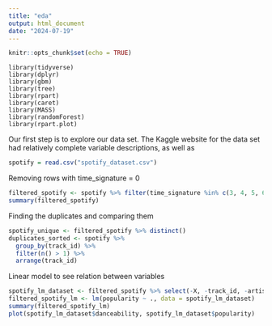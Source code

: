 ```yaml
---
title: "eda"
output: html_document
date: "2024-07-19"
---
```


```r
knitr::opts_chunk$set(echo = TRUE)
```

``` Libraries

library(tidyverse)
library(dplyr)
library(gbm)
library(tree)
library(rpart)
library(caret)
library(MASS)
library(randomForest)
library(rpart.plot)

```

Our first step is to explore our data set. The Kaggle website for the data set had relatively complete variable descriptions, as well as 

``` r
spotify = read.csv("spotify_dataset.csv")

```

Removing rows with time_signature = 0
```r
filtered_spotify <- spotify %>% filter(time_signature %in% c(3, 4, 5, 6, 7))
summary(filtered_spotify)
```
Finding the duplicates and comparing them

```r
spotify_unique <- filtered_spotify %>% distinct()
duplicates_sorted <- spotify %>%
  group_by(track_id) %>%
  filter(n() > 1) %>%
  arrange(track_id)
```

Linear model to see relation between variables
```r
spotify_lm_dataset <- filtered_spotify %>% select(-X, -track_id, -artists, -album_name, -track_name, -track_genre, -explicit)
filtered_spotify_lm <- lm(popularity ~ ., data = spotify_lm_dataset)
summary(filtered_spotify_lm)
plot(spotify_lm_dataset$danceability, spotify_lm_dataset$popularity)
```



